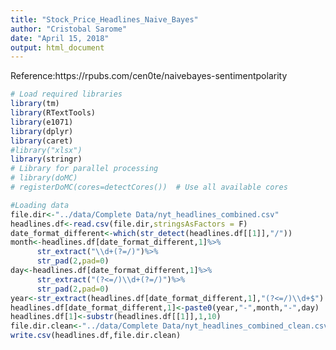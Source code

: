 ```yaml
---
title: "Stock_Price_Headlines_Naive_Bayes"
author: "Cristobal Sarome"
date: "April 15, 2018"
output: html_document
---
```

Reference:https://rpubs.com/cen0te/naivebayes-sentimentpolarity

```r
# Load required libraries
library(tm)
library(RTextTools)
library(e1071)
library(dplyr)
library(caret)
#library("xlsx")
library(stringr)
# Library for parallel processing
# library(doMC)
# registerDoMC(cores=detectCores())  # Use all available cores
```

```r
#Loading data
file.dir<-"../data/Complete Data/nyt_headlines_combined.csv"
headlines.df<-read.csv(file.dir,stringsAsFactors = F)
date_format_different<-which(str_detect(headlines.df[[1]],"/"))
month<-headlines.df[date_format_different,1]%>%
      str_extract("\\d+(?=/)")%>%
      str_pad(2,pad=0)
day<-headlines.df[date_format_different,1]%>%
      str_extract("(?<=/)\\d+(?=/)")%>%
      str_pad(2,pad=0)
year<-str_extract(headlines.df[date_format_different,1],"(?<=/)\\d+$")
headlines.df[date_format_different,1]<-paste0(year,"-",month,"-",day)
headlines.df[1]<-substr(headlines.df[[1]],1,10)
file.dir.clean<-"../data/Complete Data/nyt_headlines_combined_clean.csv"
write.csv(headlines.df,file.dir.clean)
```

